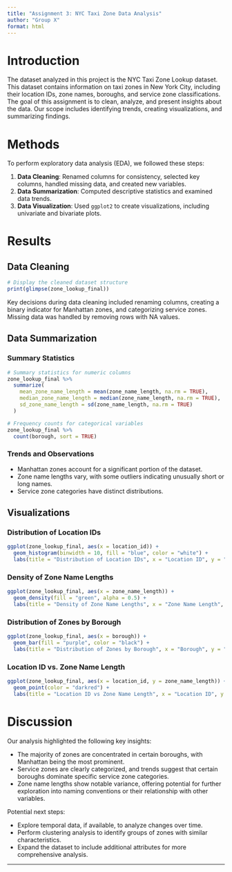 ```yaml
---
title: "Assignment 3: NYC Taxi Zone Data Analysis"
author: "Group X"
format: html
---
```


# Introduction

The dataset analyzed in this project is the NYC Taxi Zone Lookup dataset. This dataset contains information on taxi zones in New York City, including their location IDs, zone names, boroughs, and service zone classifications. The goal of this assignment is to clean, analyze, and present insights about the data. Our scope includes identifying trends, creating visualizations, and summarizing findings.

# Methods

To perform exploratory data analysis (EDA), we followed these steps:

1. **Data Cleaning**: Renamed columns for consistency, selected key columns, handled missing data, and created new variables.
2. **Data Summarization**: Computed descriptive statistics and examined data trends.
3. **Data Visualization**: Used `ggplot2` to create visualizations, including univariate and bivariate plots.

# Results

## Data Cleaning

```r
# Display the cleaned dataset structure
print(glimpse(zone_lookup_final))
```

Key decisions during data cleaning included renaming columns, creating a binary indicator for Manhattan zones, and categorizing service zones. Missing data was handled by removing rows with NA values.

## Data Summarization

### Summary Statistics

```r
# Summary statistics for numeric columns
zone_lookup_final %>% 
  summarize(
    mean_zone_name_length = mean(zone_name_length, na.rm = TRUE),
    median_zone_name_length = median(zone_name_length, na.rm = TRUE),
    sd_zone_name_length = sd(zone_name_length, na.rm = TRUE)
  )

# Frequency counts for categorical variables
zone_lookup_final %>% 
  count(borough, sort = TRUE)
```

### Trends and Observations
- Manhattan zones account for a significant portion of the dataset.
- Zone name lengths vary, with some outliers indicating unusually short or long names.
- Service zone categories have distinct distributions.

## Visualizations

### Distribution of Location IDs

```r
ggplot(zone_lookup_final, aes(x = location_id)) + 
  geom_histogram(binwidth = 10, fill = "blue", color = "white") +
  labs(title = "Distribution of Location IDs", x = "Location ID", y = "Count")
```

### Density of Zone Name Lengths

```r
ggplot(zone_lookup_final, aes(x = zone_name_length)) + 
  geom_density(fill = "green", alpha = 0.5) +
  labs(title = "Density of Zone Name Lengths", x = "Zone Name Length", y = "Density")
```

### Distribution of Zones by Borough

```r
ggplot(zone_lookup_final, aes(x = borough)) + 
  geom_bar(fill = "purple", color = "black") +
  labs(title = "Distribution of Zones by Borough", x = "Borough", y = "Count")
```

### Location ID vs. Zone Name Length

```r
ggplot(zone_lookup_final, aes(x = location_id, y = zone_name_length)) + 
  geom_point(color = "darkred") +
  labs(title = "Location ID vs Zone Name Length", x = "Location ID", y = "Zone Name Length")
```

# Discussion

Our analysis highlighted the following key insights:

- The majority of zones are concentrated in certain boroughs, with Manhattan being the most prominent.
- Service zones are clearly categorized, and trends suggest that certain boroughs dominate specific service zone categories.
- Zone name lengths show notable variance, offering potential for further exploration into naming conventions or their relationship with other variables.

Potential next steps:

- Explore temporal data, if available, to analyze changes over time.
- Perform clustering analysis to identify groups of zones with similar characteristics.
- Expand the dataset to include additional attributes for more comprehensive analysis.

---
